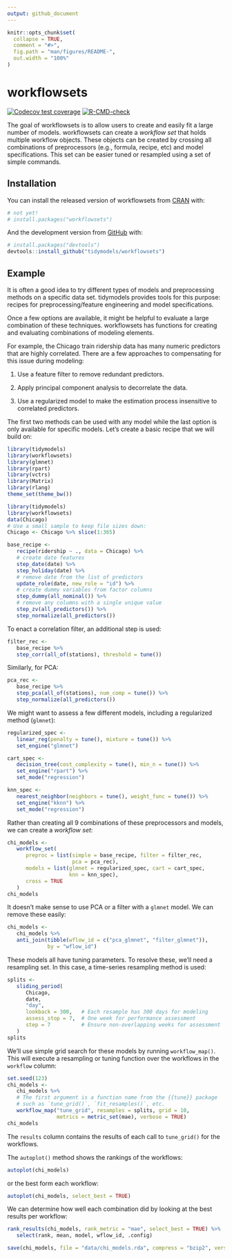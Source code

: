 ```yaml
---
output: github_document
---
```


<!-- README.md is generated from README.Rmd. Please edit that file -->

```r
knitr::opts_chunk$set(
  collapse = TRUE,
  comment = "#>",
  fig.path = "man/figures/README-",
  out.width = "100%"
)
```

# workflowsets

<!-- badges: start -->
[![Codecov test coverage](https://codecov.io/gh/tidymodels/workflowsets/branch/main/graph/badge.svg)](https://codecov.io/gh/tidymodels/workflowsets?branch=main)
[![R-CMD-check](https://github.com/tidymodels/workflowsets/workflows/R-CMD-check/badge.svg)](https://github.com/tidymodels/workflowsets/actions)
<!-- badges: end -->

The goal of workflowsets is to allow users to create and easily fit a large number of models. workflowsets can create a _workflow set_ that holds multiple workflow objects. These objects can be created by crossing all combinations of preprocessors (e.g., formula, recipe, etc) and model specifications. This set can be easier tuned or resampled using a set of simple commands. 



## Installation

You can install the released version of workflowsets from [CRAN](https://CRAN.R-project.org) with:

``` r
# not yet!
# install.packages("workflowsets")
```

And the development version from [GitHub](https://github.com/) with:

``` r
# install.packages("devtools")
devtools::install_github("tidymodels/workflowsets")
```

## Example

It is often a good idea to try different types of models and preprocessing methods on a specific data set. tidymodels provides tools for this purpose: recipes for preprocessing/feature engineering and model specifications. 

Once a few options are available, it might be helpful to evaluate a large combination of these techniques. workflowsets has functions for creating and evaluating combinations of modeling elements. 

For example, the Chicago train ridership data has many numeric predictors that are highly correlated. There are a few approaches to compensating for this issue during modeling:

 1. Use a feature filter to remove redundant predictors.
 
 2. Apply principal component analysis to decorrelate the data. 
 
 3. Use a regularized model to make the estimation process insensitive to correlated predictors. 
 
The first two methods can be used with any model while the last option is only available for specific models. Let's create a basic recipe that we will build on: 


```r
library(tidymodels)
library(workflowsets)
library(glmnet)
library(rpart)
library(vctrs)
library(Matrix)
library(rlang)
theme_set(theme_bw())
```
```r
library(tidymodels)
library(workflowsets)
data(Chicago)
# Use a small sample to keep file sizes down:
Chicago <- Chicago %>% slice(1:365)

base_recipe <- 
   recipe(ridership ~ ., data = Chicago) %>% 
   # create date features
   step_date(date) %>% 
   step_holiday(date) %>% 
   # remove date from the list of predictors
   update_role(date, new_role = "id") %>% 
   # create dummy variables from factor columns
   step_dummy(all_nominal()) %>% 
   # remove any columns with a single unique value
   step_zv(all_predictors()) %>% 
   step_normalize(all_predictors())
```

To enact a correlation filter, an additional step is used: 

```r
filter_rec <- 
   base_recipe %>% 
   step_corr(all_of(stations), threshold = tune())
```

Similarly, for PCA: 


```r
pca_rec <- 
   base_recipe %>% 
   step_pca(all_of(stations), num_comp = tune()) %>% 
   step_normalize(all_predictors())
```

We might want to assess a few different models, including a regularized method (`glmnet`):

```r
regularized_spec <- 
   linear_reg(penalty = tune(), mixture = tune()) %>% 
   set_engine("glmnet")

cart_spec <- 
   decision_tree(cost_complexity = tune(), min_n = tune()) %>% 
   set_engine("rpart") %>% 
   set_mode("regression")

knn_spec <- 
   nearest_neighbor(neighbors = tune(), weight_func = tune()) %>% 
   set_engine("kknn") %>% 
   set_mode("regression")
```

Rather than creating all 9 combinations of these preprocessors and models, we can create a _workflow set_: 

```r
chi_models <- 
   workflow_set(
      preproc = list(simple = base_recipe, filter = filter_rec, 
                     pca = pca_rec),
      models = list(glmnet = regularized_spec, cart = cart_spec, 
                    knn = knn_spec),
      cross = TRUE
   )
chi_models
```
It doesn't make sense to use PCA or a filter with a `glmnet` model. We can remove these easily: 

```r
chi_models <- 
   chi_models %>% 
   anti_join(tibble(wflow_id = c("pca_glmnet", "filter_glmnet")), 
             by = "wflow_id")
```


These models all have tuning parameters. To resolve these, we'll need a resampling set. In this case, a time-series resampling method is used: 

```r
splits <- 
   sliding_period(
      Chicago,
      date,
      "day",
      lookback = 300,   # Each resample has 300 days for modeling
      assess_stop = 7,  # One week for performance assessment
      step = 7          # Ensure non-overlapping weeks for assessment
   )
splits
```

We'll use simple grid search for these models by running `workflow_map()`. This will execute a resampling or tuning function over the workflows in the `workflow` column: 

```r
set.seed(123)
chi_models <- 
   chi_models %>% 
   # The first argument is a function name from the {{tune}} package
   # such as `tune_grid()`, `fit_resamples()`, etc.
   workflow_map("tune_grid", resamples = splits, grid = 10, 
                metrics = metric_set(mae), verbose = TRUE)
chi_models
```

The `results` column contains the results of each call to `tune_grid()` for the workflows. 

The `autoplot()` method shows the rankings of the workflows: 

```r
autoplot(chi_models)
```

or the best form each workflow: 


```r
autoplot(chi_models, select_best = TRUE)
```

We can determine how well each combination did by looking at the best results per workflow: 

```r
rank_results(chi_models, rank_metric = "mae", select_best = TRUE) %>% 
   select(rank, mean, model, wflow_id, .config)
```

```r
save(chi_models, file = "data/chi_models.rda", compress = "bzip2", version = 2)
```
